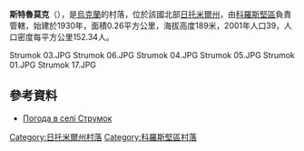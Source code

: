 {{coord|50|51|55|N|28|20|53|E|scale:30000|display=title}}

'''斯特魯莫克'''（{{lang-uk|Струмок}}），是[[烏克蘭|烏克蘭]]的村落，位於該國北部[[日托米爾州|日托米爾州]]，由[[科羅斯堅區|科羅斯堅區]]負責管轄，始建於1930年，面積0.26平方公里，海拔高度189米，2001年人口39，人口密度每平方公里152.34人。

<gallery>
Strumok 03.JPG
Strumok 06.JPG
Strumok 04.JPG
Strumok 05.JPG
Strumok 01.JPG
Strumok 17.JPG
</gallery>

==參考資料==
* [http://weather.in.ua/ua/zhitomirskaja/25408 Погода в селі Струмок] {{Wayback|url=http://weather.in.ua/ua/zhitomirskaja/25408 |date=20111219160335 }}

{{DEFAULTSORT:Струмок}}
[[Category:日托米爾州村落|Category:日托米爾州村落]]
[[Category:科羅斯堅區村落|Category:科羅斯堅區村落]]


{{Zhytomyr-geo-stub}}